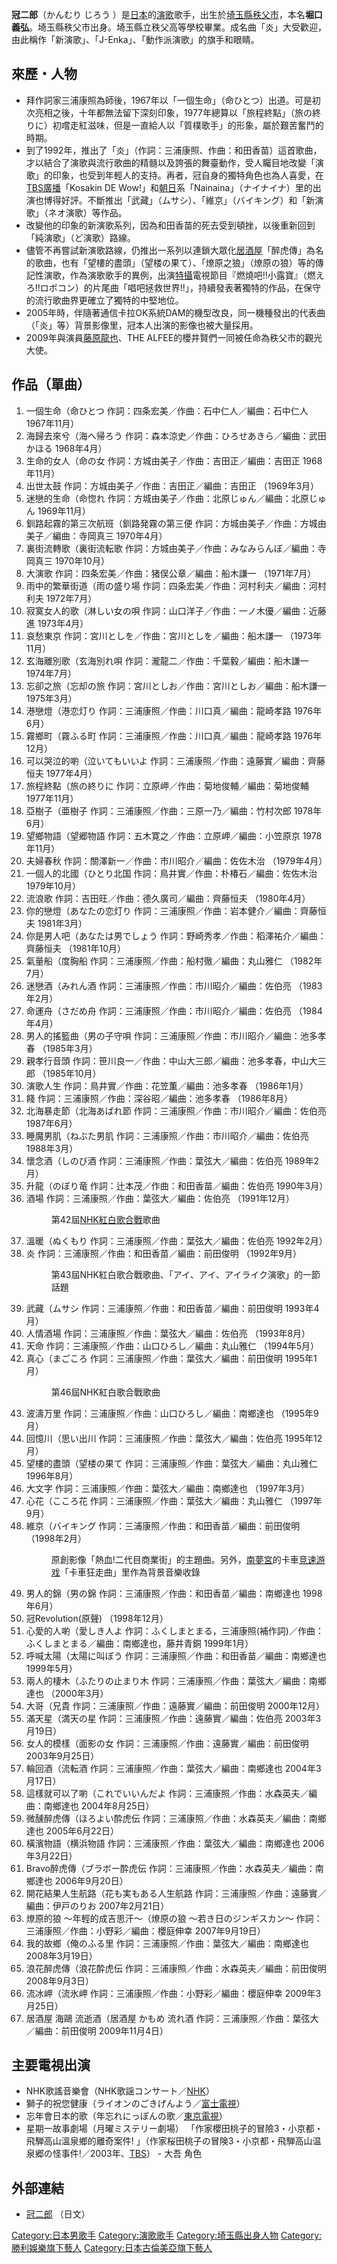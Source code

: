 {{藝人
|姓名 = 冠二郎
|類型 = 男歌手
|圖片 = 
|圖片簡介 = 
|原名 = 堀口義弘
|英文名 = Jirou Kanmuri
|暱稱 = 
|出生日期 = {{birth date and age|1949|4|23}}
|出生地點 = {{JPN}}[[埼玉縣|埼玉縣]][[秩父市|秩父市]]
|音樂類型 = [[演歌|演歌]]
|職業 = 演歌[[歌手|歌手]]
|唱片公司 = [[日本古倫美亞|日本哥倫比亞]]
|網站 = http://columbia.jp/artist-info/kammuri/ 冠二郎
}}
{{japanese|japanese=冠二郎|kana=かんむり じろう|romaji=Kanmuri Jirou}}
'''冠二郎'''（かんむり じろう {{bd|1949年|4月23日|||Kanmuri Jirou}}）是[[日本|日本]]的[[演歌|演歌]]歌手，出生於[[埼玉縣|埼玉縣]][[秩父市|秩父市]]，本名'''堀口義弘'''。埼玉縣秩父市出身。埼玉縣立秩父高等學校畢業。成名曲「炎」大受歡迎，由此稱作「新演歌」、「J-Enka」、「動作派演歌」的旗手和眼睛。

== 來歷・人物 ==
*拜作詞家三浦康照為師後，1967年以「一個生命」（命ひとつ）出道。可是初次亮相之後，十年都無法留下深刻印象，1977年總算以「旅程終點」（旅の終りに）初嚐走紅滋味，但是一直給人以「質樸歌手」的形象，屬於艱苦奮鬥的時期。
*到了1992年，推出了「炎」（作詞：三浦康照、作曲：和田香苗）這首歌曲，才以結合了演歌與流行歌曲的精髓以及誇張的舞臺動作，受人矚目地改變「演歌」的印象，也受到年輕人的支持。再者，冠自身的獨特角色也為人喜愛，在[[TBS廣播與信息公司|TBS廣播]]「Kosakin DE Wow!」和[[朝日電視台|朝日]]系「Nainaina」（ナイナイナ）里的出演也博得好評。不斷推出「武藏」（ムサシ）、「維京」（バイキング）和「新演歌」（ネオ演歌）等作品。
*改變他的印象的新演歌系列，因為和田香苗的死去受到頓挫，以後重新回到「純演歌」（ど演歌）路線。
*儘管不再嘗試新演歌路線，仍推出一系列以連鎖大眾化[[居酒屋|居酒屋]]「醉虎傳」為名的歌曲，也有「望樓的盡頭」（望楼の果て）、「燎原之狼」（燎原の狼）等的傳記性演歌，作為演歌歌手的異例，出演[[特攝片|特攝]]電視節目『燃燒吧!!小露寶』（燃えろ!!ロボコン）的片尾曲「唱吧拯救世界!!」，持續發表著獨特的作品，在保守的流行歌曲界更確立了獨特的中堅地位。
*2005年時，伴隨著通信卡拉OK系統DAM的機型改良，同一機種發出的代表曲（「炎」等）背景影像里，冠本人出演的影像也被大量採用。
*2009年與演員[[藤原龍也|藤原龍也]]、THE ALFEE的櫻井賢們一同被任命為秩父市的觀光大使。

== 作品（單曲） ==
#一個生命（命ひとつ 作詞：四条宏美／作曲：石中仁人／編曲：石中仁人 1967年11月）
#海歸去來兮（海へ帰ろう 作詞：森本涼史／作曲：ひろせあきら／編曲：武田かほる 1968年4月）
#生命的女人（命の女 作詞：方城由美子／作曲：吉田正／編曲：吉田正 1968年11月）
#出世太鼓 作詞：方城由美子／作曲：吉田正／編曲：吉田正 （1969年3月）
#迷戀的生命（命惚れ 作詞：方城由美子／作曲：北原じゅん／編曲：北原じゅん 1969年11月）
#釧路起霧的第三次航班（釧路発霧の第三便 作詞：方城由美子／作曲：方城由美子／編曲：寺岡真三 1970年4月）
#裏街流轉歌（裏街流転歌 作詞：方城由美子／作曲：みなみらんぼ／編曲：寺岡真三 1970年10月）
#大演歌 作詞：四条宏美／作曲：猪俣公章／編曲：船木謙一 （1971年7月）
#雨中的繁華街道（雨の盛り場 作詞：四条宏美／作曲：河村利夫／編曲：河村利夫 1972年7月）
#寂寞女人的歌（淋しい女の唄 作詞：山口洋子／作曲：一ノ木優／編曲：近藤進 1973年4月）
#哀愁東京 作詞：宮川としを／作曲：宮川としを／編曲：船木謙一 （1973年11月）
#玄海離別歌（玄海別れ唄 作詞：瀧龍二／作曲：千葉毅／編曲：船木謙一 1974年7月）
#忘卻之旅（忘却の旅 作詞：宮川としお／作曲：宮川としお／編曲：船木謙一 1975年3月）
#港戀燈（港恋灯り 作詞：三浦康照／作曲：川口真／編曲：龍崎孝路 1976年6月）
#霧鄉町（霧ふる町 作詞：三浦康照／作曲：川口真／編曲：龍崎孝路 1976年12月）
#可以哭泣的喲（泣いてもいいよ 作詞：三浦康照／作曲：遠藤實／編曲：齊藤恒夫 1977年4月）
#旅程終點（旅の終りに 作詞：立原岬／作曲：菊地俊輔／編曲：菊地俊輔 1977年11月）
#亞樹子（亜樹子 作詞：三浦康照／作曲：三原一乃／編曲：竹村次郎 1978年6月）
#望鄉物語（望郷物語 作詞：五木寛之／作曲：立原岬／編曲：小笠原京 1978年11月）
#夫婦春秋 作詞：關澤新一／作曲：市川昭介／編曲：佐佐木治 （1979年4月）
#一個人的北國（ひとり北国 作詞：鳥井實／作曲：朴椿石／編曲：佐佐木治 1979年10月）
#流浪歌 作詞：吉田旺／作曲：德久廣司／編曲：齊藤恒夫 （1980年4月）
#你的戀燈（あなたの恋灯り 作詞：三浦康照／作曲：岩本健介／編曲：齊藤恒夫 1981年3月）
#你是男人吧（あなたは男でしょう 作詞：野崎秀孝／作曲：稻澤祐介／編曲：齊藤恒夫 （1981年10月）
#氣量船（度胸船 作詞：三浦康照／作曲：船村徹／編曲：丸山雅仁 （1982年7月）
#迷戀酒（みれん酒 作詞：三浦康照／作曲：市川昭介／編曲：佐伯亮 （1983年2月）
#命運舟（さだめ舟 作詞：三浦康照／作曲：市川昭介／編曲：佐伯亮 （1984年4月）
#男人的搖籃曲（男の子守唄 作詞：三浦康照／作曲：市川昭介／編曲：池多孝春 （1985年3月）
#親孝行音頭 作詞：笹川良一／作曲：中山大三郎／編曲：池多孝春，中山大三郎 （1985年10月）
#演歌人生 作詞：鳥井實／作曲：花笠薫／編曲：池多孝春 （1986年1月）
#餞 作詞：三浦康照／作曲：深谷昭／編曲：池多孝春 （1986年8月）
#北海暴走節（北海あばれ節 作詞：三浦康照／作曲：市川昭介／編曲：佐伯亮 1987年6月）
#睡魔男肌（ねぶた男肌 作詞：三浦康照／作曲：市川昭介／編曲：佐伯亮 1988年3月）
#懷念酒（しのび酒 作詞：三浦康照／作曲：葉弦大／編曲：佐伯亮 1989年2月）
#升龍（のぼり竜 作詞：辻本茂／作曲：和田香苗／編曲：佐伯亮 1990年3月）
#酒場 作詞：三浦康照／作曲：葉弦大／編曲：佐伯亮 （1991年12月）
#:第42屆[[NHK紅白歌合戰|NHK紅白歌合戰]]歌曲
#溫暖（ぬくもり 作詞：三浦康照／作曲：葉弦大／編曲：佐伯亮 1992年2月）
#炎 作詞：三浦康照／作曲：和田香苗／編曲：前田俊明 （1992年9月）
#:第43屆NHK紅白歌合戰歌曲、「アイ、アイ、アイライク演歌」的一節話題
#武藏（ムサシ 作詞：三浦康照／作曲：和田香苗／編曲：前田俊明 1993年4月）
#人情酒場 作詞：三浦康照／作曲：葉弦大／編曲：佐伯亮 （1993年8月）
#天命 作詞：三浦康照／作曲：山口ひろし／編曲：丸山雅仁 （1994年5月）
#真心（まごころ 作詞：三浦康照／作曲：葉弦大／編曲：前田俊明 1995年1月）
#:第46屆NHK紅白歌合戰歌曲
#波濤万里 作詞：三浦康照／作曲：山口ひろし／編曲：南鄉達也 （1995年9月）
#回憶川（思い出川 作詞：三浦康照／作曲：葉弦大／編曲：佐伯亮 1995年12月）
#望樓的盡頭（望楼の果て 作詞：三浦康照／作曲：葉弦大／編曲：丸山雅仁 1996年8月）
#大文字 作詞：三浦康照／作曲：葉弦大／編曲：南鄉達也 （1997年3月）
#心花（こころ花 作詞：三浦康照／作曲：葉弦大／編曲：丸山雅仁 （1997年9月）
#維京（バイキング 作詞：三浦康照／作曲：和田香苗／編曲：前田俊明 （1998年2月）
#:原創影像「熱血!二代目商業街」的主題曲。另外，[[Namco|南夢宮]]的卡車[[竞速游戏|竞速游戏]]「卡車狂走曲」里作為背景音樂收錄
#男人的錦（男の錦 作詞：三浦康照／作曲：和田香苗／編曲：南鄉達也 1998年6月）
#冠Revolution(原聲)  （1998年12月）
#心愛的人喲（愛しき人よ 作詞：ふくしまとまる，三浦康照(補作詞)／作曲：ふくしまとまる／編曲：南鄉達也，藤井青銅 1999年1月）
#呼喊太陽（太陽に叫ぼう 作詞：三浦康照／作曲：和田香苗／編曲：南鄉達也 1999年5月）
#兩人的棲木（ふたりの止まり木 作詞：三浦康照／作曲：葉弦大／編曲：南鄉達也 （2000年3月）
#大哥（兄貴 作詞：三浦康照／作曲：遠藤實／編曲：前田俊明 2000年12月）
#滿天星（満天の星  作詞：三浦康照／作曲：遠藤實／編曲：佐伯亮 2003年3月19日）
#女人的模樣（面影の女  作詞：三浦康照／作曲：遠藤實／編曲：前田俊明 2003年9月25日）
#輪回酒（流転酒  作詞：三浦康照／作曲：葉弦大／編曲：南鄉達也 2004年3月17日）
#這樣就可以了喲（これでいいんだよ  作詞：三浦康照／作曲：水森英夫／編曲：南鄉達也 2004年8月25日）
#微醺醉虎傳（ほろよい酔虎伝  作詞：三浦康照／作曲：水森英夫／編曲：南鄉達也 2005年6月22日）
#橫濱物語（横浜物語  作詞：三浦康照／作曲：葉弦大／編曲：南鄉達也 2006年3月22日）
#Bravo醉虎傳（ブラボー酔虎伝  作詞：三浦康照／作曲：水森英夫／編曲：南鄉達也 2006年9月20日）
#開花結果人生航路（花も実もある人生航路  作詞：三浦康照／作曲：遠藤實／編曲：伊戸のりお 2007年2月21日）
#燎原的狼 ～年輕的成吉思汗～（燎原の狼 ～若き日のジンギスカン～  作詞：三浦康照／作曲：小野彩／編曲：櫻庭伸幸 2007年9月19日）
#我的故鄉（俺のふる里  作詞：三浦康照／作曲：葉弦大／編曲：南鄉達也 2008年3月19日）
#浪花醉虎傳（浪花酔虎伝  作詞：三浦康照／作曲：水森英夫／編曲：前田俊明 2008年9月3日）
#流冰岬（流氷岬  作詞：三浦康照／作曲：小野彩／編曲：櫻庭伸幸 2009年3月25日）
#居酒屋 海鷗 流逝酒（居酒屋 かもめ 流れ酒  作詞：三浦康照／作曲：葉弦大／編曲：前田俊明 2009年11月4日）

== 主要電視出演 ==
*NHK歌謠音樂會（NHK歌謡コンサート／[[日本放送協會|NHK]]）
*獅子的祝您健康（ライオンのごきげんよう／[[富士電視台|富士電視]]）
*忘年會日本的歌（年忘れにっぽんの歌／[[東京電視台|東京電視]]）
*星期一故事劇場（月曜ミステリー劇場） 「作家櫻田桃子的冒險3・小京都・飛騨高山溫泉鄉的離奇案件! 」（作家桜田桃子の冒険3・小京都・飛騨高山温泉郷の怪事件!／2003年、[[TBS電視台|TBS]]） - 大吾 角色

== 外部連結 ==
*[http://columbia.jp/~kammuri/index.html 冠二郎] {{Wayback|url=http://columbia.jp/~kammuri/index.html |date=20150426175931 }}（日文）

{{DEFAULTSORT:Kanmuri Jirou}}
[[Category:日本男歌手|Category:日本男歌手]]
[[Category:演歌歌手|Category:演歌歌手]]
[[Category:埼玉縣出身人物|Category:埼玉縣出身人物]]
[[Category:勝利娛樂旗下藝人|Category:勝利娛樂旗下藝人]]
[[Category:日本古倫美亞旗下藝人|Category:日本古倫美亞旗下藝人]]